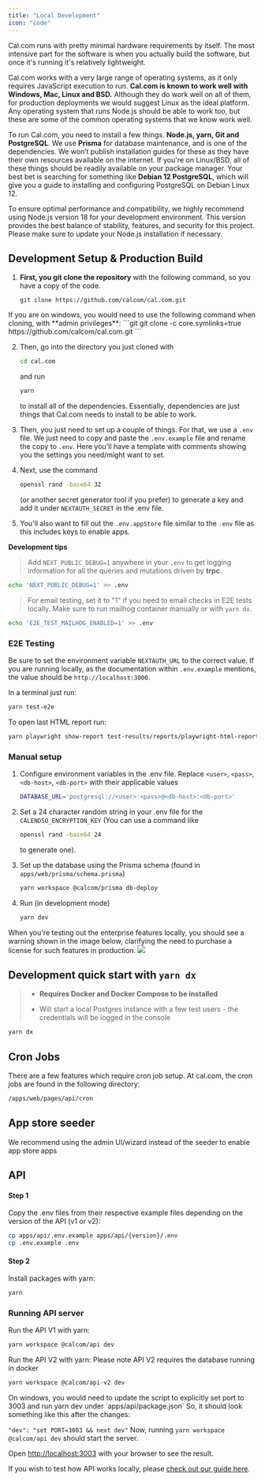 ```yaml
---
title: "Local Development"
icon: "code"
---
```


Cal.com runs with pretty minimal hardware requirements by itself. The most intensive part for the software is when you actually build the software, but once it's running it's relatively lightweight.

Cal.com works with a very large range of operating systems, as it only requires JavaScript execution to run. **Cal.com is known to work well with Windows, Mac, Linux and BSD.** Although they do work well on all of them, for production deployments we would suggest Linux as the ideal platform. Any operating system that runs Node.js should be able to work too, but these are some of the common operating systems that we know work well.

To run Cal.com, you need to install a few things. **Node.js, yarn, Git and PostgreSQL**. We use **Prisma** for database maintenance, and is one of the dependencies. We won’t publish installation guides for these as they have their own resources available on the internet. If you're on Linux/BSD, all of these things should be readily available on your package manager. Your best bet is searching for something like **Debian 12 PostgreSQL**, which will give you a guide to installing and configuring PostgreSQL on Debian Linux 12.

<Info>
To ensure optimal performance and compatibility, we highly recommend using Node.js version 18 for your development environment. This version provides the best balance of stability, features, and security for this project. Please make sure to update your Node.js installation if necessary.
</Info>

## Development Setup & Production Build

1. **First, you git clone the repository** with the following command, so you have a copy of the code.
    ```git
    git clone https://github.com/calcom/cal.com.git
    ```

<Note>
If you are on windows, you would need to use the following command when cloning, with **admin privileges**:
```git
git clone -c core.symlinks=true https://github.com/calcom/cal.com.git
```
</Note>

2. Then, go into the directory you just cloned with
    ```bash
    cd cal.com
    ```
    and run
    ```bash
    yarn
    ```
    to install all of the dependencies. Essentially, dependencies are just things that Cal.com needs to install to be able to work.

3. Then, you just need to set up a couple of things. For that, we use a `.env` file. We just need to copy and paste the `.env.example` file and rename the copy to `.env`. Here you'll have a template with comments showing you the settings you need/might want to set.

4. Next, use the command
    ```bash
    openssl rand -base64 32
    ```
    (or another secret generator tool if you prefer) to generate a key and add it under `NEXTAUTH_SECRET` in the .env file.

5. You'll also want to fill out the `.env.appStore` file similar to the `.env` file as this includes keys to enable apps.

**Development tips**

> Add `NEXT_PUBLIC_DEBUG=1` anywhere in your `.env` to get logging information for all the queries and mutations driven by **trpc**.

```bash
echo 'NEXT_PUBLIC_DEBUG=1' >> .env
```

> For email testing, set it to "1" if you need to email checks in E2E tests locally. Make sure to run mailhog container manually or with `yarn dx`.

```bash
echo 'E2E_TEST_MAILHOG_ENABLED=1' >> .env
```

### E2E Testing

Be sure to set the environment variable `NEXTAUTH_URL` to the correct value. If you are running locally, as the documentation within `.env.example` mentions, the value should be `http://localhost:3000`.


In a terminal just run:
```bash
yarn test-e2e
```
To open last HTML report run:
```bash
yarn playwright show-report test-results/reports/playwright-html-report
```

### Manual setup

1. Configure environment variables in the .env file. Replace `<user>`, `<pass>`, `<db-host>`, `<db-port>` with their applicable values

    ```bash
    DATABASE_URL='postgresql://<user>:<pass>@<db-host>:<db-port>'
    ```

2. Set a 24 character random string in your .env file for the `CALENDSO_ENCRYPTION_KEY` (You can use a command like
    ```bash
    openssl rand -base64 24
    ```
    to generate one).

3. Set up the database using the Prisma schema (found in `apps/web/prisma/schema.prisma`)

    ```bash
    yarn workspace @calcom/prisma db-deploy
    ```

4. Run (in development mode)

    ```bash
    yarn dev
    ```

<Info>
When you're testing out the enterprise features locally, you should see a warning shown in the image below, clarifying the need to purchase a license for such features in production.
<img src="./images/i1600x900-E4RcIPb1_bYp_hcpsya.png" />
</Info>


## **Development quick start with** **`yarn dx`**

> * **Requires Docker and Docker Compose to be installed**
>
>
> * Will start a local Postgres instance with a few test users - the credentials will be logged in the console
>

```bash
yarn dx
```

## **Cron Jobs**

There are a few features which require cron job setup. At cal.com, the cron jobs are found in the following directory:
```bash
/apps/web/pages/api/cron
```


## App store seeder

<Info>
We recommend using the admin UI/wizard instead of the seeder to enable app store apps
</Info>


## API

#### Step 1

Copy the .env files from their respective example files depending on the version of the API (v1 or v2):

```bash
cp apps/api/.env.example apps/api/{version}/.env
cp .env.example .env
```

#### Step 2

Install packages with yarn:

```bash
yarn
```

### Running API server

Run the API V1 with yarn:

```bash
yarn workspace @calcom/api dev
```

Run the API V2 with yarn:
<Info>Please note API V2 requires the database running in docker</Info>

```bash
yarn workspace @calcom/api-v2 dev
```

<Note>
On windows, you would need to update the script to explicitly set port to 3003 and run yarn dev under `apps/api/package.json` So, it should look something like this after the changes:

`"dev": "set PORT=3003 && next dev"` Now, running `yarn workspace @calcom/api dev` should start the server.
</Note>

Open [http://localhost:3003](http://localhost:3003/) with your browser to see the result.

If you wish to test how API works locally, please [check out our guide here](/developing-with-cal.com/guides/api/how-to-setup-api-in-a-local-instance).